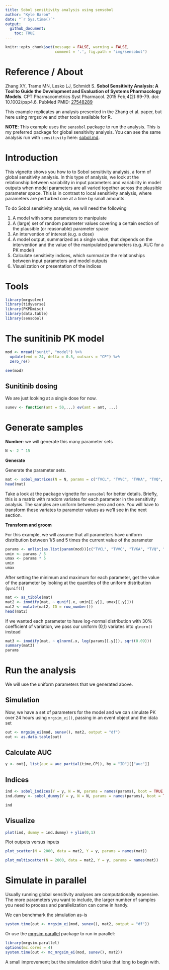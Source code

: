 ```yaml
---
title: Sobol sensitivity analysis using sensobol
author: "Kyle Baron"
date: "`r Sys.time()`"
output:
  github_document:
    toc: TRUE
---
```


```r
knitr::opts_chunk$set(message = FALSE, warning = FALSE, 
                      comment = '.', fig.path = "img/sensobol")
```


# Reference / About
Zhang XY, Trame MN, Lesko LJ, Schmidt S. __Sobol Sensitivity Analysis: A Tool to
Guide the Development and Evaluation of Systems Pharmacology Models__. CPT
Pharmacometrics Syst Pharmacol. 2015 Feb;4(2):69-79. doi: 10.1002/psp4.6. PubMed
PMID: [27548289](https://www.ncbi.nlm.nih.gov/pubmed/27548289)

This example replicates an analysis presented in the Zhang et al. paper, 
but here using mrgsolve and other tools available for R.

__NOTE__: This example uses the `sensobol` package to run the analysis. This is 
my preferred package for global sensitivity analysis. You can 
see the same analysis run with `sensitivity` here: [sobol.md](sobol.md). 

# Introduction 

This vignette shows you how to to Sobol sensitivity analysis, a form of global
sensitivity analysis. In this type of analysis, we look at the relationship 
between variability in input parameters and variability in model outputs when 
model parameters are all varied together across the plausible parameter space. 
This is in contrast to local sensitivity analysis, where parameters are 
perturbed one at a time by small amounts. 

To do Sobol sensitivity analysis, we will need the following

1. A model with some parameters to manipulate 
1. A (large) set of random parameter values covering a certain section of the 
   plausible (or reasonable) parameter space
1. An intervention of interest (e.g. a dose)
1. A model output, summarized as a single value, that depends on the 
   intervention and the value of the manipulated parameters (e.g. AUC for a 
   PK model)
1. Calculate sensitivity indices, which summarize the relationships between 
   input parameters and model outputs
1. Visualization or presentation of the indices


# Tools
```r
library(mrgsolve)
library(tidyverse)
library(PKPDmisc)
library(data.table)
library(sensobol)
```

# The sunitinib PK model
```r
mod <- mread("sunit", "model") %>% 
  update(end = 24, delta = 0.5, outvars = "CP") %>% 
  zero_re()
```

```r
see(mod)
```

## Sunitinib dosing 

We are just looking at a single dose for now.

```r
sunev <- function(amt = 50,...) ev(amt = amt, ...)
```

# Generate samples

__Number__: we will generate this many parameter sets

```r
N <- 2 ^ 15
```

__Generate__

Generate the parameter sets. 

```r
mat <- sobol_matrices(N = N, params = c("TVCL", "TVVC", "TVKA", "TVQ", "TVVP"))
head(mat)
```

Take a look at the package vignette for `sensobol` for better details. Briefly, 
this is a matrix with random variates for each parameter in the sensitivity
analysis. The samples are uniform between zero and one. You will have to
transform these variates to parameter values as we'll see in the next section. 

__Transform and groom__

For this example, we will assume that all parameters have uniform distribution
between 1/5 and 5 times the current value of the parameter

```r
params <- unlist(as.list(param(mod))[c("TVCL", "TVVC", "TVKA", "TVQ", "TVVP")])
umin <- params / 5
umax <- params * 5
umin
umax
```

After setting the minimum and maximum for each parameter, get the value of the 
parameter by looking at the quantiles of the uniform distribution (`qunif()`)

```r
mat <- as_tibble(mat)
mat2 <- imodify(mat, ~ qunif(.x, umin[[.y]], umax[[.y]]))
mat2 <- mutate(mat2, ID = row_number())
head(mat2)
```


If we wanted each parameter to have log-normal distribution with 30% coefficient
of variation, we pass our uniform (0,1) variates into `qlnorm()` instead

```r
mat3 <- imodify(mat, ~ qlnorm(.x, log(params[[.y]]), sqrt(0.09)))
summary(mat3)
params
```

# Run the analysis

We will use the uniform parameters that we generated above.

## Simulation

Now, we have a set of parameters for the model and we can simulate PK over
24 hours using `mrgsim_ei()`, passing in an event object and the idata set

```r
out <- mrgsim_ei(mod, sunev(), mat2, output = "df")
out <- as.data.table(out)
```

## Calculate AUC

```r
y <- out[, list(auc = auc_partial(time,CP)), by = "ID"][["auc"]]
```

## Indices

```r
ind <- sobol_indices(Y = y, N = N, params = names(params), boot = TRUE, R = 1000, first = "jansen")
ind.dummy <- sobol_dummy(Y = y, N = N, params = names(params), boot = TRUE, R = 1000)
```

```r
ind
```


## Visualize

```r
plot(ind, dummy = ind.dummy) + ylim(0,1)
```


Plot outputs versus inputs

```r
plot_scatter(N = 2000, data = mat2, Y = y, params = names(mat))
```

```r
plot_multiscatter(N = 2000, data = mat2, Y = y, params = names(mat))
```


# Simulate in parallel

Usually running global sensitivity analyses are computationally expensive. 
The more parameters you want to include, the larger number of samples 
you need to process and parallelization can come in handy.

We can benchmark the simulation as-is
```r
system.time(out <- mrgsim_ei(mod, sunev(), mat2, output = "df"))
```

Or use the [mrgsim.parallel](https://github.com/kylebaron/mrgsim.parallel) 
package to run in parallel:

```r
library(mrgsim.parallel)
options(mc.cores = 4)
system.time(out <- mc_mrgsim_ei(mod, sunev(), mat2))
```

A small improvement; but the simulation didn't take that long to begin with.


